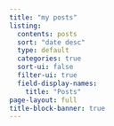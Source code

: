 ```yaml
---
title: "my posts"
listing:
  contents: posts
  sort: "date desc"
  type: default
  categories: true
  sort-ui: false
  filter-ui: true
  field-display-names:
    title: "Posts"
page-layout: full
title-block-banner: true
---
```


